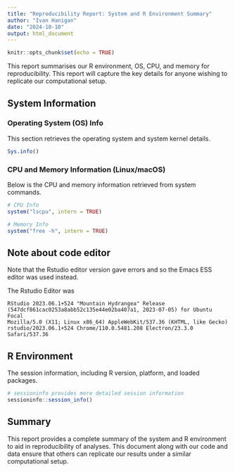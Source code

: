 ```yaml
---
title: "Reproducibility Report: System and R Environment Summary"
author: "Ivan Hanigan"
date: "2024-10-10"
output: html_document
---
```



```r
knitr::opts_chunk$set(echo = TRUE)
```

This report summarises our R environment, OS, CPU, and memory for reproducibility. This report will capture the key details for anyone wishing to replicate our computational setup.

## System Information

### Operating System (OS) Info

This section retrieves the operating system and system kernel details.

```r
Sys.info()
```

### CPU and Memory Information (Linux/macOS)

Below is the CPU and memory information retrieved from system commands.

```r
# CPU Info
system("lscpu", intern = TRUE)

# Memory Info
system("free -h", intern = TRUE)
```

## Note about code editor

Note that the Rstudio editor version gave errors and so the Emacs ESS editor was used instead.

The Rstudio Editor was 

```
RStudio 2023.06.1+524 "Mountain Hydrangea" Release (547dcf861cac0253a8abb52c135e44e02ba407a1, 2023-07-05) for Ubuntu Focal
Mozilla/5.0 (X11; Linux x86_64) AppleWebKit/537.36 (KHTML, like Gecko) rstudio/2023.06.1+524 Chrome/110.0.5481.208 Electron/23.3.0 Safari/537.36
```


## R Environment

The session information, including R version, platform, and loaded packages.

```r
# sessioninfo provides more detailed session information
sessioninfo::session_info()
```


## Summary

This report provides a complete summary of the system and R environment to aid in reproducibility of analyses. This document along with our code and data ensure that others can replicate our results under a similar computational setup.

